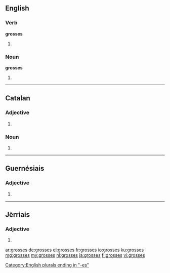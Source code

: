 ==English==

===Verb===
'''grosses'''
# {{en-third-person singular of|gross}}

===Noun===
'''grosses'''
# {{plural of|gross}}

[[Category:English plurals ending in "-es"]]

----

==Catalan==

===Adjective===
{{ca-adj-form}}

# {{feminine plural of|gros|lang=ca}}

===Noun===
{{ca-noun-form}}

# {{plural of|grossa|lang=ca|nocat=1}}

----

==Guernésiais==

===Adjective===
{{roa-grn-adj-form}}

# {{form of|feminine plural|gros|lang=roa-grn}}

----

==Jèrriais==

===Adjective===
{{roa-jer-adj-form}}

# {{form of|feminine plural|gros|lang=roa-jer}}

[[ar:grosses]]
[[de:grosses]]
[[el:grosses]]
[[fr:grosses]]
[[io:grosses]]
[[ku:grosses]]
[[mg:grosses]]
[[my:grosses]]
[[nl:grosses]]
[[ja:grosses]]
[[fi:grosses]]
[[vi:grosses]]